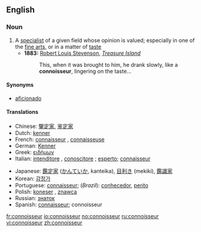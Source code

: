 ==English==

===Noun===
{{wikipedia}}
{{en-noun}}

# A [[specialist]] of a given field whose opinion is valued; especially in one of the [[fine arts]], or in a matter of [[taste]]
#*'''1883:''' [[w:Robert Louis Stevenson|Robert Louis Stevenson]], ''[[w:Treasure Island|Treasure Island]]''
#*: This, when it was brought to him, he drank slowly, like a '''connoisseur''', lingering on the taste...

====Synonyms====
*[[aficionado]]

====Translations====
{{top}}
*Chinese: [[鑒定家]], [[鉴定家]]
*Dutch: [[kenner]] {{m}}
*French: [[connaisseur]] {{m}}, [[connaisseuse]] {{f}}
*German: [[Kenner]] {{m}}
*Greek: [[ειδήμων]] {{m}}
*Italian: [[intenditore]] {{m}}, [[conoscitore]] {{m}}; [[esperto]]; [[connaisseur#Italian|connaisseur]] {{m}}
{{mid}}
*Japanese: [[鑑定家]] ([[かんていか]], kanteika), [[目利き]] (mekiki), [[鑑識家]]
*Korean: [[감정가]]
*Portuguese: [[connaisseur]]; (''Brazil''): [[conhecedor]], [[perito]]
*Polish: [[koneser]] {{m}}, [[znawca]] {{m}}
*Russian: [[знаток]] {{m}}
*Spanish: [[connaisseur]]; connoisseur
{{bottom}}

[[fr:connoisseur]]
[[io:connoisseur]]
[[no:connoisseur]]
[[ru:connoisseur]]
[[vi:connoisseur]]
[[zh:connoisseur]]